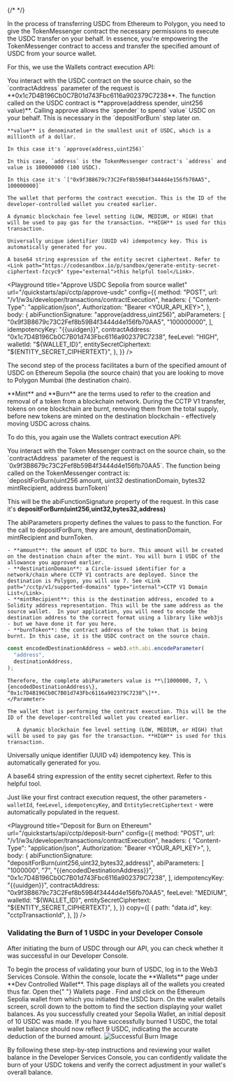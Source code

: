 {/* <!-- markdownlint-disable --> */}

In the process of transferring USDC from Ethereum to Polygon, you need to give
the TokenMessenger contract the necessary permissions to execute the USDC
transfer on your behalf. In essence, you're empowering the TokenMessenger
contract to access and transfer the specified amount of USDC from your source
wallet.

For this, we use the Wallets contract execution API:

<Parameters>
  <Parameter name="contractAddress">
    You interact with the USDC contract on the source chain, so the `contractAddress` parameter of the request is **0x1c7D4B196Cb0C7B01d743Fbc6116a902379C7238**.
  </Parameter>
  <Parameter name="abiFunctionSignature">
    The function called on the USDC contract is **approve(address spender, uint256 value)**. Calling approve allows the `spender` to spend `value` USDC on your behalf. This is necessary in the `depositForBurn` step later on.

    **value** is denominated in the smallest unit of USDC, which is a millionth of a dollar.

    In this case it's `approve(address,uint256)`

  </Parameter>
  <Parameter name="abiParameters">

    In this case, `address` is the TokenMessenger contract's `address` and value is 100000000 (100 USDC).

    In this case it's `["0x9f3B8679c73C2Fef8b59B4f3444d4e156fb70AA5", 100000000]`

  </Parameter>

  <Parameter name="walletId">

    The wallet that performs the contract execution. This is the ID of the developer-controlled wallet you created earlier.

  </Parameter>

  <Parameter name="feeLevel">

    A dynamic blockchain fee level setting (LOW, MEDIUM, or HIGH) that will be used to pay gas for the transaction. **HIGH** is used for this transaction.

  </Parameter>

  <Parameter name="idempotencyKey">

    Universally unique identifier (UUID v4) idempotency key. This is automatically generated for you.

  </Parameter>

  <Parameter name="entitySecretCiphertext">

    A base64 string expression of the entity secret ciphertext. Refer to <Link path="https://codesandbox.io/p/sandbox/generate-entity-secret-ciphertext-fzcyc9" type="external">this helpful tool</Link>.

  </Parameter>

</Parameters>

<Playground
  title="Approve USDC Sepolia from source wallet"
  url="/quickstarts/api/cctp/approve-usdc"
  config={{
    method: "POST",
    url: "/v1/w3s/developer/transactions/contractExecution",
    headers: {
      "Content-Type": "application/json",
      Authorization: "Bearer <YOUR_API_KEY>",
    },
    body: {
      abiFunctionSignature: "approve(address,uint256)",
      abiParameters: [
        "0x9f3B8679c73C2Fef8b59B4f3444d4e156fb70AA5",
        "100000000",
      ],
      idempotencyKey: "{{uuidgen}}",
      contractAddress: "0x1c7D4B196Cb0C7B01d743Fbc6116a902379C7238",
      feeLevel: "HIGH",
      walletId: "${WALLET_ID}",
      entitySecretCiphertext: "${ENTITY_SECRET_CIPHERTEXT}",
    },
  }}
/>

The second step of the process facilitates a burn of the specified amount of
USDC on Ethereum Sepolia (the source chain) that you are looking to move to
Polygon Mumbai (the destination chain).

<Note>
  **Mint** and **Burn** are the terms used to refer to the creation and removal
  of a token from a blockchain network. During the CCTP V1 transfer, tokens on
  one blockchain are burnt, removing them from the total supply, before new
  tokens are minted on the destination blockchain - effectively moving USDC
  across chains.
</Note>

To do this, you again use the Wallets contract execution API:

<Parameters>
  <Parameter name="contractAddress">
    You interact with the Token Messenger contract on the source chain, so the `contractAddress` parameter of the request is `0x9f3B8679c73C2Fef8b59B4f3444d4e156fb70AA5`.
  </Parameter>
  <Parameter name="abiFunctionSignature">
  The function being called on the TokenMessenger contract is: <br />`depositForBurn(uint256 amount, uint32 destinationDomain, bytes32 mintRecipient, address burnToken)`

This will be the abiFunctionSignature property of the request. In this case it's
**depositForBurn(uint256,uint32,bytes32,address)**

  </Parameter>
  <Parameter name="abiParameters">
The abiParameters property defines the values to pass to the function. For the call to depositForBurn, they are amount, destinationDomain, mintRecipient and burnToken.

    - **amount**: the amount of USDC to burn. This amount will be created on the destination chain after the mint. You will burn 1 USDC of the allowance you approved earlier.
    - **destinationDomain**: a Circle-issued identifier for a network/chain where CCTP V1 contracts are deployed. Since the destination is Polygon, you will use 7. See <Link path="/cctp/v1/supported-domains" type="internal">CCTP V1 Domain List</Link>.
    - **mintRecipient**: this is the destination address, encoded to a Solidity address representation. This will be the same address as the source wallet.  In your application, you will need to encode the destination address to the correct format using a library like web3js - but we have done it for you here.
    - **burnToken**: the contract address of the token that is being burnt. In this case, it is the USDC contract on the source chain.

```js
const encodedDestinationAddress = web3.eth.abi.encodeParameter(
  "address",
  destinationAddress,
);
```

    Therefore, the complete abiParameters value is **\[1000000, 7, \{encodedDestinationAddress\}, “0x1c7D4B196Cb0C7B01d743Fbc6116a902379C7238”\]**.
    </Parameter>

  <Parameter name="walletId">
  
    The wallet that is performing the contract execution. This will be the ID of the developer-controlled wallet you created earlier.

  </Parameter>

  <Parameter name="feeLevel">
  
       A dynamic blockchain fee level setting (LOW, MEDIUM, or HIGH) that will be used to pay gas for the transaction. **HIGH** is used for this transaction.

  </Parameter>

  <Parameter name="idempotencyKey">
  
Universally unique identifier (UUID v4) idempotency key. This is automatically generated for you.

  </Parameter>

  <Parameter name="entitySecretCiphertext">
  
A base64 string expression of the entity secret ciphertext. Refer to <Link path="https://codesandbox.io/p/sandbox/generate-entity-secret-ciphertext-fzcyc9" type="external">this helpful tool</Link>.

  </Parameter>

</Parameters>

Just like your first contract execution request, the other parameters -
`walletId`, `feeLevel`, `idempotencyKey`, and `EntitySecretCiphertext` - were
automatically populated in the request.

<Playground
  title="Deposit for Burn on Ethereum"
  url="/quickstarts/api/cctp/deposit-burn"
  config={{
    method: "POST",
    url: "/v1/w3s/developer/transactions/contractExecution",
    headers: {
      "Content-Type": "application/json",
      Authorization: "Bearer <YOUR_API_KEY>",
    },
    body: {
      abiFunctionSignature: "depositForBurn(uint256,uint32,bytes32,address)",
      abiParameters: [
        "1000000",
        "7",
        "{{encodedDestinationAddress}}",
        "0x1c7D4B196Cb0C7B01d743Fbc6116a902379C7238",
      ],
      idempotencyKey: "{{uuidgen}}",
      contractAddress: "0x9f3B8679c73C2Fef8b59B4f3444d4e156fb70AA5",
      feeLevel: "MEDIUM",
      walletId: "${WALLET_ID}",
      entitySecretCiphertext: "${ENTITY_SECRET_CIPHERTEXT}",
    },
  }}
  copy={[
    {
      path: "data.id",
      key: "cctpTransactionId",
    },
  ]}
/>

### Validating the Burn of 1 USDC in your Developer Console

After initiating the burn of USDC through our API, you can check whether it was
successful in our Developer Console.

<OrderedList>
  <OrderedListStep title="Login to the Developer Services Console">
    To begin the process of validating your burn of USDC, log in to the Web3
    Services Console.
  </OrderedListStep>
  <OrderedListStep title="Navigate to the List of Wallets">
    Within the console, locate the **Wallets** page under **Dev Controlled
    Wallet**. This page displays all of the wallets you created thus far. Open
    the{" "}
    <Link path="/wallets/dev/transactions" type="console">
      Wallets page
    </Link>
    .
  </OrderedListStep>
  <OrderedListStep title="Open the Wallet Details Screen">
    Find and click on the Ethereum Sepolia wallet from which you initiated the
    USDC burn.
  </OrderedListStep>
  <OrderedListStep title="View Your Wallet Balance">
    On the wallet details screen, scroll down to the bottom to find the section
    displaying your wallet balances. As you successfully created your Sepolia
    Wallet, an initial deposit of 10 USDC was made. If you have successfully
    burned 1 USDC, the total wallet balance should now reflect 9 USDC,
    indicating the accurate deduction of the burned amount.
    <Image
      src="/interactive-quickstarts/cctp/burn-usdc/images/successful-burn.png"
      alt="Successful Burn Image"
    />
  </OrderedListStep>
</OrderedList>

By following these step-by-step instructions and reviewing your wallet balance
in the Developer Services Console, you can confidently validate the burn of your
USDC tokens and verify the correct adjustment in your wallet's overall balance.
